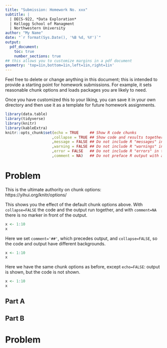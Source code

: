 ```yaml
---
title: "Submission: Homework No. xxx"
subtitle: |
  | DECS-922, *Data Exploration*
  | Kellogg School of Managment
  | Northwestern University
author: "My Name"
date: "`r format(Sys.Date(), '%B %d, %Y')`"
output:
  pdf_document:
    toc: true
    number_sections: true
## this allows you to customize margins in a pdf document
geometry: 'top=1in,bottom=1in,left=1in,right=1in'
---
```


Feel free to delete or change anything in this document; this is
intended to provide a starting point for homework submissions. For
example, it sets reasonable chunk options and loads packages you are
likely to need.

Once you have customized this to your liking, you can save it in your
own directory and then use it as a template for future homework
assignments.

 
```r
library(data.table)
library(tidyverse)
library(knitr)
library(kableExtra)
knitr::opts_chunk$set(echo = TRUE     ## Show R code chunks
                     ,collapse = TRUE ## Show code and results together
                     ,message = FALSE ## Do not include R "messages" in the output
                     ,warning = FALSE ## Do not include R "warnings" in the output
                     ,error = FALSE   ## Do not include R "errors" in the output
                     ,comment = NA)   ## Do not preface R output with anything (default is "##")

```


# Problem

This is the ultimate authority on chunk options:
https://yihui.org/knitr/options/ 

This shows you the effect of the default chunk options above. With
`collapse=FALSE` the code and the output run together, and with
`comment=NA` there is no marker in front of the output.

```r
x <- 1:10
x
```

Here we set `comment='##'`, which precedes output, and
`collapse=FALSE`, so the code and output have different backgrounds.

```r
x <- 1:10
x
```

Here we have the same chunk options as before, except `echo=FALSE`:
output is shown, but the code is not shown.

```r
x <- 1:10
x
```


## Part A

## Part B

# Problem
